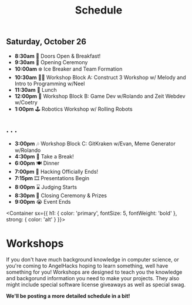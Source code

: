 
<Header sx={{ bg: 'accent' }}>

# Schedule

</Header>

<Schedule>

## Saturday, October 26
- **8:30am** 👋 Doors Open & Breakfast!
- **9:30am** 📢 Opening Ceremony
- **10:00am** ❄️ Ice Breaker and Team Formation
- **10:30am** 👩‍💻 Workshop Block A: Construct 3 Workshop w/ Melody and Intro to Programming w/Neel
- **11:30am** 🧙 Lunch
- **12:00pm** 🔰 Workshop Block B: Game Dev w/Rolando and Zeit Webdev w/Coetry
- **1:00pm** 🕹 Robotics Workshop w/ Rolling Robots

## . . . 
- **3:00pm** 🎶 Workshop Block C: GitKraken w/Evan, Meme Generator w/Rolando
- **4:30pm** 👾 Take a Break!
- **6:00pm** 🍽️ Dinner
- **7:00pm** 🛑 Hacking Officially Ends!
- **7:15pm** 🎞️ Presentations Begin
- **8:00pm** ⌛ Judging Starts
- **8:30pm** 📢 Closing Ceremony & Prizes
- **9:00pm** 😭 Event Ends

</Schedule>

<Container 
  sx={{
    h1: {
      color: 'primary',
      fontSize: 5,
      fontWeight: 'bold'
    },
    strong: {
      color: 'alt'
    }
  }}>

# Workshops

If you don't have much background knowledge in computer science, or you're coming to AngelHacks hoping to learn something, well have something for you! Workshops are designed to teach you the knowledge and backgorund information you need to make your projects. They also might include special software license giveaways as well as special swag.

**We'll be posting a more detailed schedule in a bit!**



</Container>
